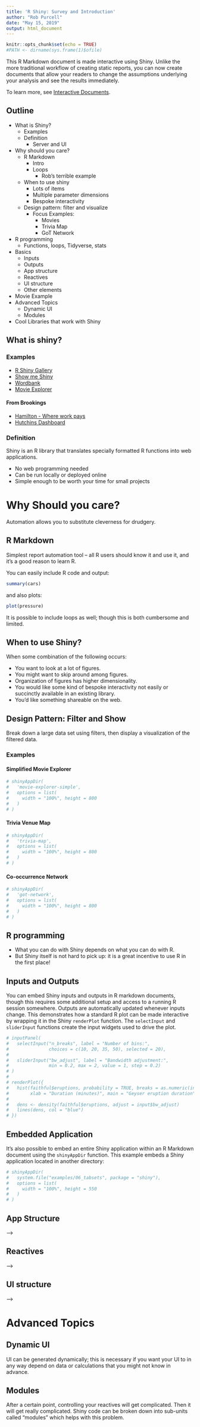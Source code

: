 ```yaml
---
title: 'R Shiny: Survey and Introduction'
author: "Rob Purcell"
date: "May 15, 2019"
output: html_document
---
```


```r
knitr::opts_chunk$set(echo = TRUE)
#PATH <- dirname(sys.frame(1)$ofile) 
```

This R Markdown document is made interactive using Shiny. Unlike the more traditional workflow of creating static reports, you can now create documents that allow your readers to change the assumptions underlying your analysis and see the results immediately. 

To learn more, see [Interactive Documents](http://rmarkdown.rstudio.com/authoring_shiny.html).


## Outline

- What is Shiny?
    - Examples
    - Definition
        - Server and UI
- Why should you care?
    - R Markdown
        - Intro
        - Loops
            - Rob's terrible example
    - When to use shiny
        - Lots of items
        - Multiple parameter dimensions
        - Bespoke interactivity
    - Design pattern: filter and visualize
        - Focus Examples:
            - Movies
            - Trivia Map
            - GoT Network
- R programming
    - Functions, loops, Tidyverse, stats
- Basics
    - Inputs
    - Outputs
    - App structure
    - Reactives
    - UI structure
    - Other elements
- Movie Example
- Advanced Topics
    - Dynamic UI
    - Modules
- Cool Libraries that work with Shiny


## What is shiny?

### Examples

- [R Shiny Gallery](https://www.rstudio.com/products/shiny/shiny-user-showcase/)
- [Show me Shiny](https://www.showmeshiny.com/)
- [Wordbank](http://wordbank.stanford.edu/analyses)
- [Movie Explorer](https://shiny.rstudio.com/gallery/movie-explorer.html)

#### From Brookings

- [Hamilton - Where work pays](http://www.hamiltonproject.org/charts/where_work_pays_interactive)
- [Hutchins Dashboard](https://hutchins.shinyapps.io/dashboard_new/)


### Definition

Shiny is an R library that translates specially formatted R functions into web applications. 

- No web programming needed
- Can be run locally or deployed online
- Simple enough to be worth your time for small projects

# Why Should you care?

Automation allows you to substitute cleverness for drudgery.

## R Markdown

Simplest report automation tool -- all R users should know it and use it, and it's a good reason to learn R.

You can easily include R code and output:

```r
summary(cars)
```

and also plots:

```r
plot(pressure)
```

It is possible to include loops as well; though this is both cumbersome and limited.

## When to use Shiny?

When some combination of the following occurs:

- You want to look at a lot of figures.
- You might want to skip around among figures.
- Organization of figures has higher dimensionality.
- You would like some kind of bespoke interactivity not easily or succinctly available in an existing library.
- You'd like something shareable on the web.

## Design Pattern: Filter and Show

Break down a large data set using filters, then display a visualization of the filtered data. 

### Examples

#### Simplified Movie Explorer
```r
# shinyAppDir(
#   'movie-explorer-simple',
#   options = list(
#     width = "100%", height = 800
#   )
# )
```

#### Trivia Venue Map
```r
# shinyAppDir(
#   'trivia-map',
#   options = list(
#     width = "100%", height = 800
#   )
# )
```


#### Co-occurrence Network 
```r
# shinyAppDir(
#   'got-network',
#   options = list(
#     width = "100%", height = 800
#   )
# )
```

## R programming
- What you can do with Shiny depends on what you can do with R.
- But Shiny itself is not hard to pick up: it is a great incentive to use R in the first place!

## Inputs and Outputs

You can embed Shiny inputs and outputs in R markdown documents, though this requires some additional setup and access to a running R session somewhere. Outputs are automatically updated whenever inputs change.  This demonstrates how a standard R plot can be made interactive by wrapping it in the Shiny `renderPlot` function. The `selectInput` and `sliderInput` functions create the input widgets used to drive the plot.

```r
# inputPanel(
#   selectInput("n_breaks", label = "Number of bins:",
#               choices = c(10, 20, 35, 50), selected = 20),
#   
#   sliderInput("bw_adjust", label = "Bandwidth adjustment:",
#               min = 0.2, max = 2, value = 1, step = 0.2)
# )
# 
# renderPlot({
#   hist(faithful$eruptions, probability = TRUE, breaks = as.numeric(input$n_breaks),
#        xlab = "Duration (minutes)", main = "Geyser eruption duration")
#   
#   dens <- density(faithful$eruptions, adjust = input$bw_adjust)
#   lines(dens, col = "blue")
# })
```

## Embedded Application

It's also possible to embed an entire Shiny application within an R Markdown document using the `shinyAppDir` function. This example embeds a Shiny application located in another directory:

```r
# shinyAppDir(
#   system.file("examples/06_tabsets", package = "shiny"),
#   options = list(
#     width = "100%", height = 550
#   )
# )
```

## App Structure

------>

## Reactives

------>

## UI structure

------>

# Advanced Topics

## Dynamic UI

UI can be generated dynamically; this is necessary if you want your UI to in any way depend on data or calculations that you might not know in advance. 

## Modules

After a certain point, controlling your reactives will get complicated. Then it will get really complicated. Shiny code can be broken down into sub-units called "modules" which helps with this problem.


